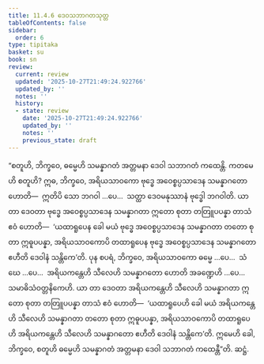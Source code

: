 ```yaml
---
title: 11.4.6 ဒေဝသဘာဂတသုတ္တ
tableOfContents: false
sidebar:
  order: 6
type: tipitaka
basket: su
book: sn
review:
  current: review
  updated: '2025-10-27T21:49:24.922766'
  updated_by: ''
  notes: ''
  history:
  - state: review
    date: '2025-10-27T21:49:24.922766'
    updated_by: ''
    notes: ''
    previous_state: draft
---
```



<ReviewStatus review={frontmatter.review} showDetails={true} />

<HypothesisAnnotation frontmatter={frontmatter} />

<DynamicBreadcrumb />

<Division number="1032" book="sn" e="ch" v="18" p="433">

<Paragraph number="2019" book="sn">
“စတူဟိ, ဘိက္ခဝေ, ဓမ္မေဟိ သမန္နာဂတံ အတ္တမနာ ဒေဝါ သဘာဂတံ ကထေန္တိ. ကတမေဟိ စတူဟိ? ဣဓ, ဘိက္ခဝေ, အရိယသာဝကော ဗုဒ္ဓေ အဝေစ္စပ္ပသာဒေန သမန္နာဂတော ဟောတိ—  ဣတိပိ သော ဘဂဝါ …ပေ…  သတ္ထာ ဒေဝမနုဿာနံ ဗုဒ္ဓေါ ဘဂဝါတိ. ယာ တာ ဒေဝတာ ဗုဒ္ဓေ အဝေစ္စပ္ပသာဒေန သမန္နာဂတာ ဣတော စုတာ တတြူပပန္နာ တာသံ ဧဝံ ဟောတိ—  ‘ယထာရူပေန ခေါ မယံ ဗုဒ္ဓေ အဝေစ္စပ္ပသာဒေန သမန္နာဂတာ တတော စုတာ ဣဓူပပန္နာ, အရိယသာဝကောပိ တထာရူပေန ဗုဒ္ဓေ အဝေစ္စပ္ပသာဒေန သမန္နာဂတော ဧဟီတိ ဒေဝါနံ သန္တိကေ’တိ.
</Paragraph>

<Paragraph number="2020" book="sn">
ပုန စပရံ, ဘိက္ခဝေ, အရိယသာဝကော ဓမ္မေ …ပေ…  သံဃေ …ပေ…  အရိယကန္တေဟိ သီလေဟိ သမန္နာဂတော ဟောတိ အခဏ္ဍေဟိ …ပေ…  သမာဓိသံဝတ္တနိကေဟိ. ယာ တာ ဒေဝတာ အရိယကန္တေဟိ သီလေဟိ သမန္နာဂတာ ဣတော စုတာ တတြူပပန္နာ တာသံ ဧဝံ ဟောတိ—  ‘ယထာရူပေဟိ ခေါ မယံ အရိယကန္တေဟိ သီလေဟိ သမန္နာဂတာ တတော စုတာ ဣဓူပပန္နာ, အရိယသာဝကောပိ တထာရူပေဟိ အရိယကန္တေဟိ သီလေဟိ သမန္နာဂတော ဧဟီတိ ဒေဝါနံ သန္တိကေ’တိ. ဣမေဟိ ခေါ, ဘိက္ခဝေ, စတူဟိ ဓမ္မေဟိ သမန္နာဂတံ အတ္တမနာ ဒေဝါ သဘာဂတံ ကထေန္တီ”တိ.

</Paragraph>
</Division>

<Paragraph number="2021" type="center" book="sn">
ဆဋ္ဌံ.
</Paragraph>